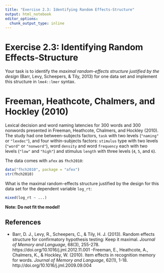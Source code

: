 ```yaml
---
title: "Exercise 2.3: Identifying Random Effects-Structure"
output: html_notebook
editor_options: 
  chunk_output_type: inline
---
```


# Exercise 2.3: Identifying Random Effects-Structure

Your task is to identify the *maximal random-effects structure justified by the design* (Barr, Levy, Scheepers, & Tily, 2013) for one data set and implement this structure in `lme4::lmer` syntax.


# Freeman, Heathcote, Chalmers, and Hockley (2010)

Lexical decision and word naming latencies for 300 words and 300 nonwords presented in Freeman, Heathcote, Chalmers, and Hockley (2010). The study had one between-subjects factors, `task` with two levels (`"naming"` or `"lexdec"`), and four within-subjects factors: `stimulus` type with two levels (`"word"` or `"nonword"`), word `density` and word `frequency` each with two levels (`"low"` and `"high"`) and stimulus `length` with three levels (`4`, `5`, and `6`).

The data comes with `afex` as `fhch2010`:
```r
data("fhch2010", package = "afex")
str(fhch2010)
```

What is the maximal random-effects structure justified by the design for this data set for the dependent variable `log_rt`:

```r
mixed(log_rt ~ ...)

```


**Note: Do not fit the model!**

## References 
- Barr, D. J., Levy, R., Scheepers, C., & Tily, H. J. (2013). Random effects structure for confirmatory hypothesis testing: Keep it maximal. *Journal of Memory and Language*, 68(3), 255-278. https://doi.org/10.1016/j.jml.2012.11.001
-Freeman, E., Heathcote, A., Chalmers, K., & Hockley, W. (2010). Item effects in recognition memory for words. *Journal of Memory and Language*, 62(1), 1-18. http://doi.org/10.1016/j.jml.2009.09.004


